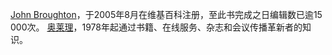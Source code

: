 {{维基百科编辑手册－TOC}}
[[:en:User:John_Broughton|John Broughton]]，于2005年8月在维基百科注册，至此书完成之日编辑数已逾15 000次。
[[奥莱理|奥莱理]]，1978年起通过书籍、在线服务、杂志和会议传播革新者的知识。